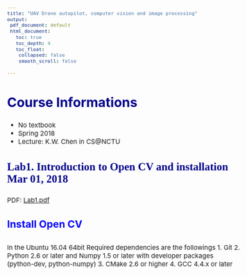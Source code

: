 ```yaml
---
title: "UAV Drone autopilot, computer vision and image processing"
output:
 pdf_document: default
 html_document:
   toc: true
   toc_depth: 4
   toc_float:
    collapsed: false
    smooth_scroll: false

---
```


<style type="text/css">

body{ /* Normal  */
      font-size: 15px;
  }
td {  /* Table  */
  
}
h1.title {
  font-size: 40px;
  color: DarkRed;
}
h1 { /* Header 1 */
  font-size: 35px;
  color: DarkBlue;
}
h2 { /* Header 2 */
    font-size: 30px;
  color: DarkBlue;
}
h3 { /* Header 3 */
  font-size: 25px;
  font-family: "Times New Roman", Times, serif;
  color: DarkBlue;
}
h4 {
	font-size: 23px;
	color: Blue;
}
h5 {
	font-size: 20px;
	color: DarkGreen;
}
code.r{ /* Code block */
    font-size: 13px;
}
pre { /* Code block - determines code spacing between lines */
    font-size: 13px;
}

.thumbnail:hover {
    position:relative;
    width:1000px;
    height:auto;
    display:block;
    z-index:999;
}

</style>

## Course Informations
* No textbook
* Spring 2018
* Lecture: K.W. Chen in CS@NCTU

### Lab1. Introduction to Open CV and installation Mar 01, 2018
PDF: <a href="./UAV/Lab1.pdf" target="_blank">Lab1.pdf</a>
   
#### Install Open CV
  
In the Ubuntu 16.04 64bit Required dependencies are the followings 
	1. Git 
	2. Python 2.6 or later and Numpy 1.5 or later with developer packages (python-dev, python-numpy) 
	3. CMake 2.6 or higher 
	4. GCC 4.4.x or later 
















